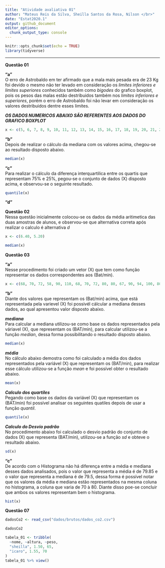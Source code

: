 ```yaml
---
title: "Atividade avaliativa 01"
author: "Mateus Reis da Silva, Sheilla Santos da Rosa, Nilson </br>"
date: "Estat2020.1"
output: github_document
editor_options: 
  chunk_output_type: console
---
```


```r
knitr::opts_chunk$set(echo = TRUE)
library(tidyverse)
```

---

**Questão 01**

**"a"** </br>O erro de Astrobaldo em ter afirmado que a mala mais pesada era de 23 Kg foi devido o mesmo não ter levado em consideração os _limites inferiores e limites superiores_ conhecidos também como _bigodes_ do grafico boxplot, pois os pesos das malas estão destribuidos também nos _limites inferiores e superiores_, porém o erro de Astrobaldo foi não levar em consideração os valores destribuidos dentre esses limites.

_**OS DADOS NUMERICOS ABAIXO SÃO REFERENTES AOS DADOS DO GRAFICO BOXPLOT**_

```r
x <- c(5, 6, 7, 8, 9, 10, 11, 12, 13, 14, 15, 16, 17, 18, 19, 20, 21, 22, 23, 24, 25, 26, 27, 28, 29) 
```


**"b"** </br> Depois de realizar o cálculo da mediana com os valores acima, chegou-se ao resultado disposto abaixo.

```r
median(x)
```


**"c"** </br> Para realizar o cálculo da diferença interquartilica entre os quartis que representam 75% e 25%, pegou-se o conjunto de dados (X) disposto acima, e observou-se o seguinte resultado.

```r
quantile(x)
```


**"d"**

**Questão 02** </br> Nessa questão inicialmente colocou-se os dados da média aritimetica das duas amostras de alunos, e observou-se que alternativa correta após realizar o calculo é alternativa _d_

```r
x <- c(6.40, 5.20)
```

```r
median(x)
```



**Questão 03**

**"a"** </br> Nesse procedimento foi criado um vetor (X) que tem como função representar os dados correspondentes aos (Bat/min).

```r
x <- c(68, 70, 72, 58, 90, 110, 68, 70, 72, 80, 80, 67, 90, 94, 100, 80, 75, 79, 84, 90)
```

**"b"** </br> Diante dos valores que representam os (Bat/min) acima, que está representada pela varievel (X) foi possivél cálcular a mediana desses dados, ao qual apresentou valor disposto abaixo.

**_mediana_** </br> Para calcular a mediana utilizou-se como base os dados representados pela váriavel (X), que representam os (BAT/min), para calcular utilizou-se a função _median_, dessa forma possibilitando o resultado disposto abaixo. 

```r
median(x)
```

**_média_** </br> No cálculo abaixo demostra como foi calculado a média dos dados representados pela variável (X) que representam os (BAT/min), para realizar esse cálculo utilizou-se a função _mean_ e foi possível obter o resultado abaixo.

```r
mean(x)
```

**_Calculo dos quartiles_** </br> Pegando como base os dados da variável (X) que representam os (BAT/min) foi possível analisar os seguintes quatiles depois de usar a função _quantil_.  

```r
quantile(x)
```

**_Calculo do Desvio padrão_** </br> No procedimento abaixo foi calculado o desvio padrão do conjunto de dados (X) que representa (BAT/min), utilizou-se a função _sd_ e obteve o resultado abaixo.

```r
sd(x)
```


**"c"** </br> De acordo com o Histograma não há diferença entre a média e mediana desses dados analisados, pois o valor que representa a média é de 79.85 e o valor que representa a mediana é de 79.5, dessa forma é possível notar que os valores da média e mediana estão representados na mesma coluna no histograma, a coluna que varia de 70 à 80. Diante disso poe-se concluir que ambos os valores representam bem o histograma.

```r
hist(x)
```


**Questão 07**


```r
dadosCo2 <- read_csv("dados/brutos/dados_co2.csv")

dadosCo2
```
```r
tabela_01 <- tribble(
  ~nome, ~altura, ~peso,
  "sheilla", 1.50, 65,
  "icaro", 1.55, 70
)
tabela_01 %>% view()
```


